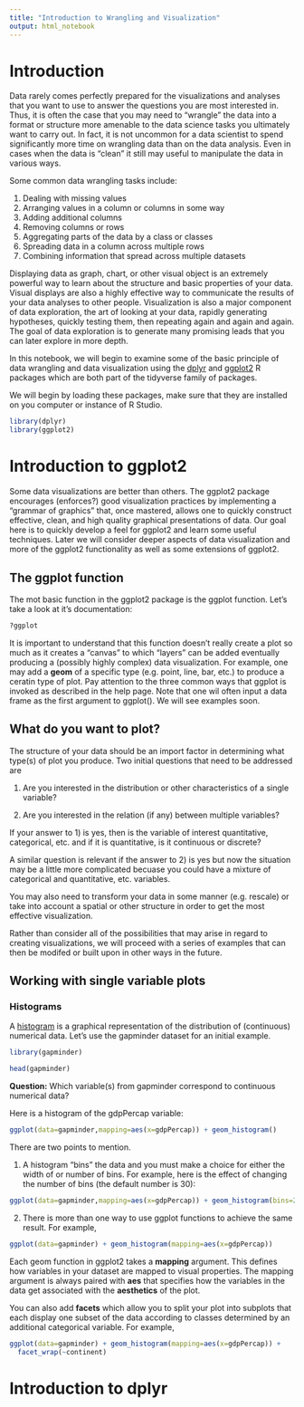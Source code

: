 ```yaml
---
title: "Introduction to Wrangling and Visualization"
output: html_notebook
---
```



# Introduction 

Data rarely comes perfectly prepared for the visualizations and analyses that you want to use to answer the questions you are most interested in. Thus, it is often the case that you may need to "wrangle" the data into a format or structure more amenable to the data science tasks you ultimately want to carry out.  In fact, it is not uncommon for a data scientist to spend significantly more time on wrangling data than on the data analysis.  Even in cases when the data is "clean" it still may useful to manipulate the data in various ways.  

Some common data wrangling tasks include:

1) Dealing with missing values
2) Arranging values in a column or columns in some way
3) Adding additional columns
4) Removing columns or rows
5) Aggregating parts of the data by a class or classes
6) Spreading data in a column across multiple rows
7) Combining information that spread across multiple datasets

Displaying data as graph, chart, or other visual object is an extremely powerful way to learn about the structure and basic properties of your data. Visual displays are also a highly effective way to communicate the results of your data analyses to other people. Visualization is also a major component of data exploration, the art of looking at your data, rapidly generating hypotheses, quickly testing them, then repeating again and again and again. The goal of data exploration is to generate many promising leads that you can later explore in more depth.   

In this notebook, we will begin to examine some of the basic principle of data wrangling and data visualization using the [dplyr](https://dplyr.tidyverse.org/) and [ggplot2](https://ggplot2.tidyverse.org/) R packages which are both part of the tidyverse family of packages. 

We will begin by loading these packages, make sure that they are installed on you computer or instance of R Studio. 

```r
library(dplyr)
library(ggplot2)
```


# Introduction to ggplot2

Some data visualizations are better than others. The ggplot2 package encourages (enforces?) good visualization practices by implementing a "grammar of graphics" that, once mastered, allows one to quickly construct effective, clean, and high quality graphical presentations of data. Our goal here is to quickly develop a feel for ggplot2 and learn some useful techniques. Later we will consider deeper aspects of data visualization and more of the ggplot2 functionality as well as some extensions of ggplot2. 

## The ggplot function

The mot basic function in the ggplot2 package is the ggplot function. Let's take a look at it's documentation:
```r
?ggplot
```

It is important to understand that this function doesn't really create a plot so much as it creates a "canvas" to which "layers" can be added eventually producing a (possibly highly complex) data visualization. For example, one may add a **geom** of a specific type (e.g. point, line, bar, etc.) to produce a ceratin type of plot.  Pay attention to the three common ways that ggplot is invoked as described in the help page. Note that one wil often input a data frame as the first argument to ggplot().  We will see examples soon.   

## What do you want to plot?

The structure of your data should be an import factor in determining what type(s) of plot you produce. Two initial questions that need to be addressed are

1) Are you interested in the distribution or other characteristics of a single variable?

2) Are you interested in the relation (if any) between multiple variables? 

If your answer to 1) is yes, then is the variable of interest quantitative, categorical, etc. and if it is quantitative, is it continuous or discrete? 

A similar question is relevant if the answer to 2) is yes but now the situation may be a little more complicated becuase you could have a mixture of categorical and quantitative, etc. variables. 

You may also need to transform your data in some manner (e.g. rescale) or take into account a spatial or other structure  in order to get the most effective visualization.

Rather than consider all of the possibilities that may arise in regard to creating visualizations, we will proceed with a series of examples that can then be modifed or built upon in other ways in the future. 

## Working with single variable plots

### Histograms

A [histogram](https://en.wikipedia.org/wiki/Histogram) is a graphical representation of the distribution of (continuous) numerical data. Let's use the gapminder dataset for an initial example. 
```r
library(gapminder)
```

```r
head(gapminder)
```

**Question:** Which variable(s) from gapminder correspond to continuous numerical data? 

Here is a histogram of the gdpPercap variable:
```r
ggplot(data=gapminder,mapping=aes(x=gdpPercap)) + geom_histogram()
```

There are two points to mention. 

1) A histogram "bins" the data and you must make a choice for either the width of or number of bins. For example, here is the effect of changing the number of bins (the default number is 30):
```r
ggplot(data=gapminder,mapping=aes(x=gdpPercap)) + geom_histogram(bins=20)
```



2) There is more than one way to use ggplot functions to achieve the same result. For example, 

```r
ggplot(data=gapminder) + geom_histogram(mapping=aes(x=gdpPercap))
```

Each geom function in ggplot2 takes a **mapping** argument. This defines how variables in your dataset are mapped to visual properties. The mapping argument is always paired with **aes** that specifies how the variables in the data get associated with the **aesthetics** of the plot. 

You can also add **facets** which allow you to split your plot into subplots that each display one subset of the data according to classes determined by an additional categorical variable. For example, 
```r
ggplot(data=gapminder) + geom_histogram(mapping=aes(x=gdpPercap)) + 
  facet_wrap(~continent)
```



# Introduction to dplyr
